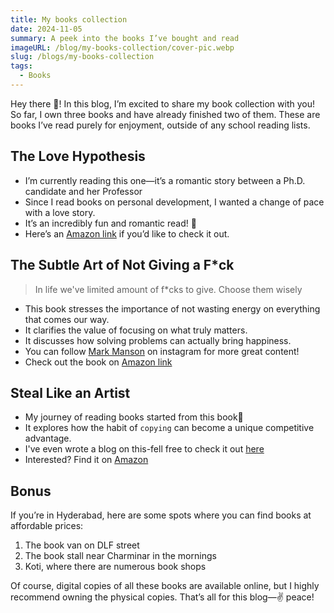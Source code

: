 ```yaml
---
title: My books collection
date: 2024-11-05
summary: A peek into the books I’ve bought and read
imageURL: /blog/my-books-collection/cover-pic.webp
slug: /blogs/my-books-collection
tags:
  - Books
---
```



Hey there 👋! In this blog, I’m excited to share my book collection with you! So far, I own three books and have already finished two of them. These are books I’ve read purely for enjoyment, outside of any school reading lists.

<H2>The Love Hypothesis</H2>

- I’m currently reading this one—it’s a romantic story between a Ph.D. candidate and her Professor
- Since I read books on personal development, I wanted a change of pace with a love story.
- It’s an incredibly fun and romantic read! 💞
- Here’s an [Amazon link](https://amzn.to/4eck4by) if you’d like to check it out.

<H2>The Subtle Art of Not Giving a F*ck</H2>

> In life we've limited amount of f\*cks to give. Choose them wisely

- This book stresses the importance of not wasting energy on everything that comes our way.
- It clarifies the value of focusing on what truly matters.
- It discusses how solving problems can actually bring happiness.
- You can follow [Mark Manson](https://www.instagram.com/markmanson/) on instagram for more great content!
- Check out the book on [Amazon link](https://amzn.to/3UEadEA)

<H2>Steal Like an Artist</H2>

- My journey of reading books started from this book📕
- It explores how the habit of `copying` can become a unique competitive advantage.
- I've even wrote a blog on this-fell free to check it out [here](/steal-like-an-artist)
- Interested? Find it on [Amazon](https://amzn.to/3YUHj5m)

<H2>Bonus</H2>

If you’re in Hyderabad, here are some spots where you can find books at affordable prices:

1. The book van on DLF street
2. The book stall near Charminar in the mornings
3. Koti, where there are numerous book shops

Of course, digital copies of all these books are available online, but I highly recommend owning the physical copies. That’s all for this blog—✌️ peace!
